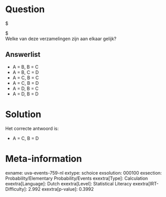 Question
========

$ \begin{aligned} A & = \left \{ x \mid x = 2k, k \in Z \right
\}\\ B & = \left \{ x \mid x = 2k + 1, k \in Z \right \}\\ C
& = \left \{ x \mid x = 2(k + 1), k \in Z \right \}\\ D & =
\left \{ x \mid x = 2k - 1, k \in Z \right \} \end{aligned} $\
Welke van deze verzamelingen zijn aan elkaar gelijk?


Answerlist
----------

* A = B, B = C
* A = B, C = D
* A = C, B = C
* A = C, B = D
* A = D, B = C
* A = D, B = D

Solution
========

Het correcte antwoord is: 

* A = C, B = D

Meta-information
================
exname: uva-events-759-nl
extype: schoice
exsolution: 000100
exsection: Probability/Elementary Probability/Events
exextra[Type]: Calculation
exextra[Language]: Dutch
exextra[Level]: Statistical Literacy
exextra[IRT-Difficulty]: 2.992
exextra[p-value]: 0.3992
